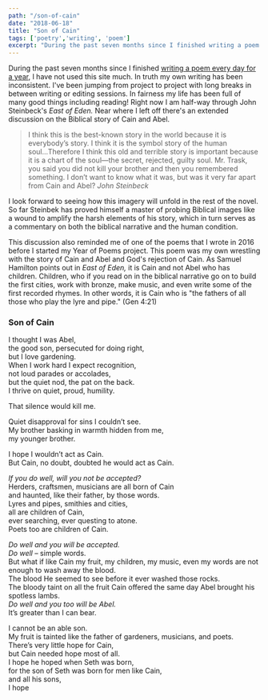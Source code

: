 ```yaml
---
path: "/son-of-cain"
date: "2018-06-18"
title: "Son of Cain"
tags: ['poetry','writing', 'poem']
excerpt: "During the past seven months since I finished writing a poem every day for a year, I have not used this site much. In truth my own writing has been inconsistent. I've been jumping from project to project with long breaks in between writing or editing sessions. In fairness my life has been full of many good things including reading! Right now I am half-way through John Steinbeck's East of Eden. Near where I left off there's an extended discussion on the Biblical story of Cain and Abel."
---
```


During the past seven months since I finished [writing a poem every day for a year](/on-writing-poems-daily), I have not used this site much. In truth my own writing has been inconsistent. I've been jumping from project to project with long breaks in between writing or editing sessions. In fairness my life has been full of many good things including reading! Right now I am half-way through John Steinbeck's *East of Eden.* Near where I left off there's an extended discussion on the Biblical story of Cain and Abel.
>I think this is the best-known story in the world because it is everybody’s story. I think it is the symbol story of the human soul...Therefore I think this old and terrible story is important because it is a chart of the soul—the secret, rejected, guilty soul. Mr. Trask, you said you did not kill your brother and then you remembered something. I don’t want to know what it was, but was it very far apart from Cain and Abel?
<cite>John Steinbeck</cite>

I look forward to seeing how this imagery will unfold in the rest of the novel. So far Steinbek has proved himself a master of probing Biblical images like a wound to amplify the harsh elements of his story, which in turn serves as a commentary on both the biblical narrative and the human condition.

This discussion also reminded me of one of the poems that I wrote in 2016 before I started my Year of Poems project. This poem was my own wrestling with the story of Cain and Abel and God's rejection of Cain. As Samuel Hamilton points out in <em>East of Eden, </em>it is Cain and not Abel who has children. Children, who if you read on in the biblical narrative go on to build the first cities, work with bronze, make music, and even write some of the first recorded rhymes. In other words, it is Cain who is "the fathers of all those who play the lyre and pipe." (Gen 4:21)

### Son of Cain

I thought I was Abel,  
the good son, persecuted for doing right,  
but I love gardening.  
When I work hard I expect recognition,  
not loud parades or accolades,  
but the quiet nod, the pat on the back.  
I thrive on quiet, proud, humility.  
  
That silence would kill me.
  
Quiet disapproval for sins I couldn’t see.  
My brother basking in warmth hidden from me,  
my younger brother.  
  
I hope I wouldn’t act as Cain.  
But Cain, no doubt, doubted he would act as Cain.  

*If you do well, will you not be accepted?*  
Herders, craftsmen, musicians are all born of Cain  
and haunted, like their father, by those words.  
Lyres and pipes, smithies and cities,  
all are children of Cain,  
ever searching, ever questing to atone.  
Poets too are children of Cain.  
 
*Do well and you will be accepted.*  
*Do well* – simple words.  
But what if like Cain my fruit, my children, my music, even my words are not enough to wash away the blood.  
The blood He seemed to see before it ever washed those rocks.  
The bloody taint on all the fruit Cain offered the same day Abel brought his spotless lambs.  
*Do well and you too will be Abel.*   
It’s greater than I can bear.  

I cannot be an able son.  
My fruit is tainted like the father of gardeners, musicians, and poets.  
There’s very little hope for Cain,  
but Cain needed hope most of all.  
I hope he hoped when Seth was born,  
for the son of Seth was born for men like Cain,  
and all his sons,  
I hope  
